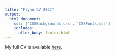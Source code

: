 ```yaml
---
title: "Flynn CV 2021"
output: 
  html_document:
    css: ['CSSBackgrounds.css', 'CSSFonts.css']
    includes:
      after_body: footer.html
---
```

My full CV is available [here](Flynn_Resume_07_2021.pdf).


